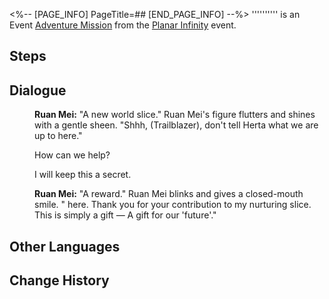 <%-- [PAGE_INFO]
PageTitle=##
[END_PAGE_INFO] --%>
{{Stub|Dialogue.}}
{{Mission Infobox
|id            = 8014164
|title         = 
|image         = <!--Mission .png-->
|type          = Adventure
|event_name    = Planar Infinity
|chapter       = 
|requirements  = [[Adventure Mission]] ''[[Planar Infinity]]'' completed
|summary       = <!--official mission summary from Fate's Atlas-->
|characters    = Ruan Mei; Trailblazer
|startLocation = [[Herta Space Station]] - [[Simulated Universe]]
|world         = Herta Space Station
|area          = Simulated Universe
|prev          = Planar Infinity
|next          = 
|rewards       = 
}}
'''''''''' is an Event [[Adventure Mission]] from the [[Planar Infinity]] event.

==Steps==


<!--
==Gameplay Notes==

--><!--
==Trial Character==

-->
==Dialogue==
{{Stub Dialogue}}
:'''Ruan Mei:''' "A new world slice." Ruan Mei's figure flutters and shines with a gentle sheen. "Shhh, (Trailblazer), don't tell Herta what we are up to here."
:{{DIcon|Arrow}} How can we help?
:{{DIcon|Arrow}} I will keep this a secret.
:'''Ruan Mei:''' "A reward." Ruan Mei blinks and gives a closed-mouth smile. "{{Color|keyword|nobold=1|You will always encounter my world slice}} here. Thank you for your contribution to my nurturing slice. This is simply a gift &mdash; A gift for our 'future'."
{{Dialogue End}}

==Other Languages==
{{Other Languages
|en   = 
|zhs  = 
|zht  = 
|ja   = 
|ko   = 
|es   = 
|fr   = 
|ru   = 
|th   = 
|vi   = 
|de   = 
|id   = 
|pt   = 
}}

==Change History==
{{Change History|1.4}}
